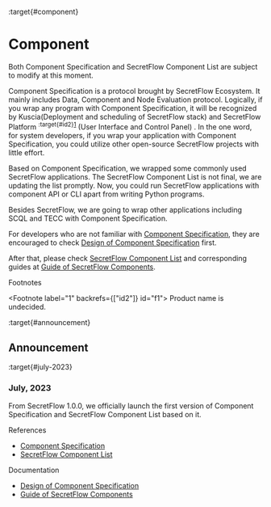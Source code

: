 :target{#component}

# Component

<Container type="note">
  Both Component Specification and SecretFlow Component List are subject to modify at this moment.
</Container>

Component Specification is a protocol brought by SecretFlow Ecosystem. It mainly includes Data, Component and Node Evaluation protocol.
Logically, if you wrap any program with Component Specification, it will be recognized by Kuscia(Deployment and scheduling of SecretFlow stack) and
SecretFlow Platform <sup>:target{#id2}[1](#f1)</sup> (User Interface and Control Panel) . In the one word, for system developers, if you wrap your application with Component Specification,
you could utilize other open-source SecretFlow projects with little effort.

Based on Component Specification, we wrapped some commonly used SecretFlow applications. The SecretFlow Component List is not final,
we are updating the list promptly. Now, you could run SecretFlow applications with component API or CLI apart from writing Python programs.

Besides SecretFlow, we are going to wrap other applications including SCQL and TECC with Component Specification.

For developers who are not familiar with [Component Specification](comp_spec.mdx), they are encouraged to check [Design of Component Specification](comp_spec_design.mdx) first.

After that, please check [SecretFlow Component List](comp_list.mdx) and corresponding guides at [Guide of SecretFlow Components](comp_guide.mdx).

<p className="sidebar-rubric">
  Footnotes
</p>

<Footnote label="1" backrefs={["id2"]} id="f1">
  Product name is undecided.
</Footnote>

:target{#announcement}

## Announcement

:target{#july-2023}

### July, 2023

From SecretFlow 1.0.0, we officially launch the first version of Component Specification and SecretFlow Component List based on it.

<TableOfContents>


  <p className="caption">
    References
  </p>

  - [Component Specification](comp_spec.mdx)
  - [SecretFlow Component List](comp_list.mdx)
</TableOfContents>

<TableOfContents>


  <p className="caption">
    Documentation
  </p>

  - [Design of Component Specification](comp_spec_design.mdx)
  - [Guide of SecretFlow Components](comp_guide.mdx)
</TableOfContents>
